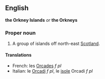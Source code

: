 ==English==
'''the Orkney Islands''' ''or'' '''the Orkneys'''

===Proper noun===

#A group of islands off north-east [[Scotland]].

====Translations====

*French: les [[Orcades]] ''f pl''
*Italian: le [[Orcadi]] ''f pl'', le [[isole]] Orcadi ''f pl''